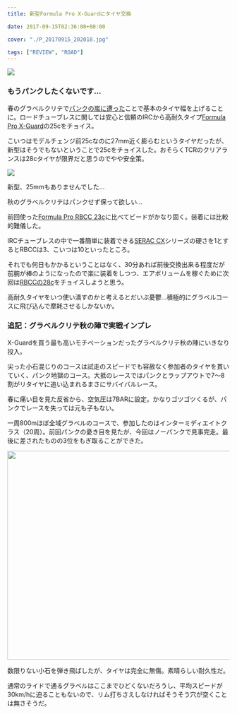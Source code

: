 ---
title: 新型Formula Pro X-Guardにタイヤ交換

date: 2017-09-15T02:36:00+00:00

cover: "./P_20170915_202018.jpg"

tags: ["REVIEW", "ROAD"]
---

![ ](./P_20170915_202018.jpg)

### もうパンクしたくないです…

春のグラベルクリテで<a href="/2017/05/2017.html" target="_blank" rel="noopener">パンクの嵐に遭った</a>ことで基本のタイヤ幅を上げることに。ロードチューブレスに関しては安心と信頼のIRCから高耐久タイプ<a href="http://amzn.to/2fohzsh" target="_blank" rel="noopener">Formula Pro X-Guard</a>の25cをチョイス。

こいつはモデルチェンジ前25cなのに27mm近く膨らむというタイヤだったが、新型はそうでもないということで25cをチョイスした。おそらくTCRのクリアランスは28cタイヤが限界だと思うのでやや安全策。

![ ](./P_20170915_202058.jpg)

新型、25mmもありませんでした…

秋のグラベルクリテはパンクせず保って欲しい…

前回使った<a href="http://amzn.to/2ycgwTI" target="_blank" rel="noopener">Formula Pro RBCC 23c</a>に比べてビードがかなり固く。装着には比較的難儀した。

IRCチューブレスの中で一番簡単に装着できる<a href="http://amzn.to/2ybpjFz" target="_blank" rel="noopener">SERAC CX</a>シリーズの硬さを1とするとRBCCは3、こいつは10といったところ。

それでも何日もかかるということはなく、30分あれば前後交換出来る程度だが前腕が棒のようになったので楽に装着をしつつ、エアボリュームを稼ぐために次回は<a href="http://amzn.to/2ybj057" target="_blank" rel="noopener">RBCCの28c</a>をチョイスしようと思う。

高耐久タイヤをいつ使い潰すのかと考えるとだいぶ憂鬱…積極的にグラベルコースに飛び込んで摩耗させるしかないか。

### 追記：グラベルクリテ秋の陣で実戦インプレ

X-Guardを買う最も高いモチベーションだったグラベルクリテ秋の陣にいきなり投入。

尖った小石混じりのコースは試走のスピードでも容赦なく参加者のタイヤを貫いていく、パンク地獄のコース。大抵のレースではパンクとラップアウトで7〜8割がリタイヤに追い込まれるまさにサバイバルレース。

春に痛い目を見た反省から、空気圧は7BARに設定。かなりゴツゴツくるが、パンクでレースを失っては元も子もない。

一周800mほぼ全域グラベルのコースで、参加したのはインターミディエイトクラス（20周）。前回パンクの憂き目を見たが、今回はノーパンクで見事完走。最後に差されたものの3位をもぎ取ることができた。

<img
  class="aligncenter size-large wp-image-750"
  src="./P_20170924_122957.jpg"
  alt=""
  width="840"
  height="473"
/>

数限りない小石を弾き飛ばしたが、タイヤは完全に無傷。素晴らしい耐久性だ。

通常のライドで通るグラベルはここまでひどくないだろうし、平均スピードが30km/hに迫ることもないので、リム打ちさえしなければそうそう穴が空くことは無さそうだ。

<Amzn asin="B01DOZEV02">

